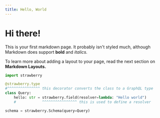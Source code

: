 ```yaml
---
title: Hello, World
---
```


# Hi there!

This is your first markdown page. It probably isn't styled much, although
Markdown does support **bold** and _italics._

To learn more about adding a layout to your page, read the next section on
**Markdown Layouts.**

```python
import strawberry

@strawberry.type
#^^^^^^^^^^^^^^^ this decorator converts the class to a GraphQL type
class Query:
    hello: str = strawberry.field(resolver=lambda: "Hello world")
    #            ^^^^^^^^^^^^^^^^ this is used to define a resolver

schema = strawberry.Schema(query=Query)
```

